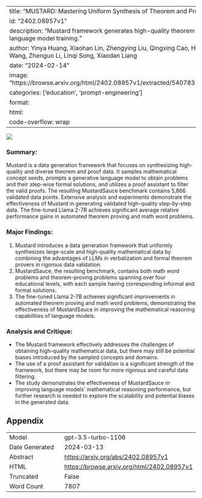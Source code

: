 
---
title: "MUSTARD: Mastering Uniform Synthesis of Theorem and Proof Data"
id: "2402.08957v1"
description: "Mustard framework generates high-quality theorem and proof data for language model training."
author: Yinya Huang, Xiaohan Lin, Zhengying Liu, Qingxing Cao, Huajian Xin, Haiming Wang, Zhenguo Li, Linqi Song, Xiaodan Liang
date: "2024-02-14"
image: "https://browse.arxiv.org/html/2402.08957v1/extracted/5407837/figs/atp_fig2_4.png"
categories: ['education', 'prompt-engineering']
format:
  html:
    code-overflow: wrap
---

![](https://browse.arxiv.org/html/2402.08957v1/extracted/5407837/figs/atp_fig2_4.png)

### Summary:
Mustard is a data generation framework that focuses on synthesizing high-quality and diverse theorem and proof data. It samples mathematical concept seeds, prompts a generative language model to obtain problems and their step-wise formal solutions, and utilizes a proof assistant to filter the valid proofs. The resulting MustardSauce benchmark contains 5,866 validated data points. Extensive analysis and experiments demonstrate the effectiveness of Mustard in generating validated high-quality step-by-step data. The fine-tuned Llama 2-7B achieves significant average relative performance gains in automated theorem proving and math word problems.

### Major Findings:
1. Mustard introduces a data generation framework that uniformly synthesizes large-scale and high-quality mathematical data by combining the advantages of LLMs in verbalization and formal theorem provers in rigorous data validation.
2. MustardSauce, the resulting benchmark, contains both math word problems and theorem-proving problems spanning over four educational levels, with each sample having corresponding informal and formal solutions.
3. The fine-tuned Llama 2-7B achieves significant improvements in automated theorem proving and math word problems, demonstrating the effectiveness of MustardSauce in improving the mathematical reasoning capabilities of language models.

### Analysis and Critique:
- The Mustard framework effectively addresses the challenges of obtaining high-quality mathematical data, but there may still be potential biases introduced by the sampled concepts and domains.
- The use of a proof assistant for validation is a significant strength of the framework, but there may be room for more rigorous and careful data filtering.
- The study demonstrates the effectiveness of MustardSauce in improving language models' mathematical reasoning performance, but further research is needed to explore the scalability and potential biases in the generated data.

## Appendix

|          |          |
|----------|----------|
| Model     | gpt-3.5-turbo-1106       |
| Date Generated     | 2024-03-13       |
| Abstract | [https://arxiv.org/abs/2402.08957v1](https://arxiv.org/abs/2402.08957v1)        |
| HTML     | [https://browse.arxiv.org/html/2402.08957v1](https://browse.arxiv.org/html/2402.08957v1)       |
| Truncated       | False       |
| Word Count       | 7807       |